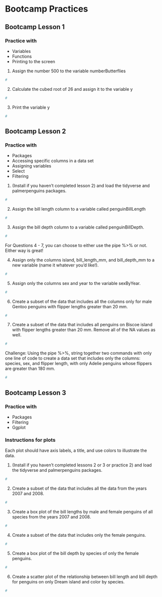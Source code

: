 # Bootcamp Practices

## Bootcamp Lesson 1

### Practice with
- Variables
- Functions
- Printing to the screen

1. Assign the number 500 to the variable numberButterflies
```r
#
```


2. Calculate the cubed root of 26 and assign it to the variable y
```r
#
```


3. Print the variable y
```r
#
```


## Bootcamp Lesson 2

### Practice with
- Packages
- Accessing specific columns in a data set
- Assigning variables
- Select
- Filtering


1. (Install if you haven't completed lesson 2) and load the tidyverse and palmerpenguins packages. 
```r
#
```


2. Assign the bill length column to a variable called penguinBillLength
```r
#
```


3. Assign the bill depth column to a variable called penguinBillDepth. 
```r
#
```

For Questions 4 - 7, you can choose to either use the pipe %>% or not. Either way is great! 

4. Assign only the columns island, bill_length_mm, and bill_depth_mm to a new variable (name it whatever you'd like!). 
```r
#
```

5. Assign only the columns sex and year to the variable sexByYear. 
```r
#
```


6. Create a subset of the data that includes all the columns only for male Gentoo penguins with flipper lengths greater than 20 mm. 
```r
#
```


7. Create a subset of the data that includes all penguins on Biscoe island with flipper lengths greater than 20 mm. Remove all of the NA values as well. 
```r
#
```


Challenge: Using the pipe %>%, string together two commands with only one line of code to create a data set that includes only the columns: species, sex, and flipper length, with only Adelie penguins whose flippers are greater than 180 mm. 
```r
#
```



## Bootcamp Lesson 3

### Practice with
* Packages
* Filtering
* Ggplot

### Instructions for plots
Each plot should have axis labels, a title, and use colors to illustrate the data.


1. (Install if you haven't completed lessons 2 or 3 or practice 2) and load the tidyverse and palmerpenguins packages. 
```r
#
```


2. Create a subset of the data that includes all the data from the years 2007 and 2008.
```r
#
```


3. Create a box plot of the bill lengths by male and female penguins of all species from the years 2007 and 2008. 
```r
#
```


4. Create a subset of the data that includes only the female penguins. 
```r
#
```


5. Create a box plot of the bill depth by species of only the female penguins. 
```r
#
```


6. Create a scatter plot of the relationship between bill length and bill depth for penguins on only Dream island and color by species.
```r
#
```
